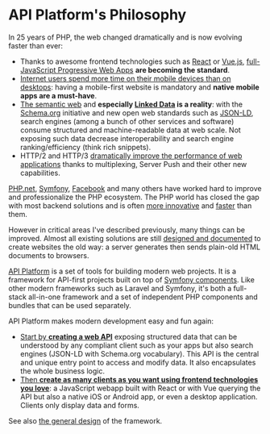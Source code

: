 # API Platform's Philosophy

In 25 years of PHP, the web changed dramatically and is now evolving faster than ever:

-   Thanks to awesome frontend technologies such as [React](https://reactjs.org/) or [Vue.js](https://vuejs.org/),
    [full-JavaScript Progressive Web Apps](https://en.wikipedia.org/wiki/Progressive_web_application) **are becoming the standard**.
-   [Internet users spend more time on their mobile devices than on desktops](https://www.broadbandsearch.net/blog/mobile-desktop-internet-usage-statistics): having a mobile-first website is mandatory and **native mobile apps are a must-have**.
-   [The semantic web](https://en.wikipedia.org/wiki/Semantic_Web) and **especially [Linked Data](https://en.wikipedia.org/wiki/Linked_data)
    is a reality**: with the [Schema.org](https://schema.org/) initiative and new open web standards such as [JSON-LD](https://json-ld.org/),
    search engines (among a bunch of other services and software) consume structured and machine-readable data at web scale.
    Not exposing such data decrease interoperability and search engine ranking/efficiency (think rich snippets).
-   HTTP/2 and HTTP/3 [dramatically improve the performance of web applications](https://vulcain.rocks) thanks to multiplexing, Server Push and their other new capabilities.

[PHP.net](https://www.php.net), [Symfony](https://symfony.com), [Facebook](https://hhvm.com/) and many others have worked hard
to improve and professionalize the PHP ecosystem. The PHP world has closed the gap with most backend solutions and is often
[more innovative](https://wiki.php.net/rfc) and [faster](https://benchmarksgame-team.pages.debian.net/benchmarksgame/fastest/php-python3.html) than them.

However in critical areas I've described previously, many things can be improved. Almost all existing solutions are still [designed
and documented](https://symfony.com/doc/current/book/page_creation.html) to create websites the old way: a server generates
then sends plain-old HTML documents to browsers.

[API Platform](https://api-platform.com) is a set of tools for building modern web projects. It is a framework
for API-first projects built on top of [Symfony components](https://symfony.com/projects/apiplatform).
Like other modern frameworks such as Laravel and Symfony, it's both a full-stack all-in-one framework and a set of independent PHP components and bundles that can be used separately.

API Platform makes modern development easy and fun again:

-   [Start by **creating a web API**](../distribution/index.md) exposing structured data that can
    be understood by any compliant client such as your apps but also search engines (JSON-LD with Schema.org vocabulary).
    This API is the central and unique entry point to access and modify data. It also encapsulates the whole business logic.
-   [Then **create as many clients as you want using frontend technologies you love**](../create-client/index.md): a JavaScript
    webapp built with React or with Vue querying the API but also a native iOS or Android app, or even a desktop application. Clients
    only display data and forms.

See also [the general design](../core/design.md) of the framework.

